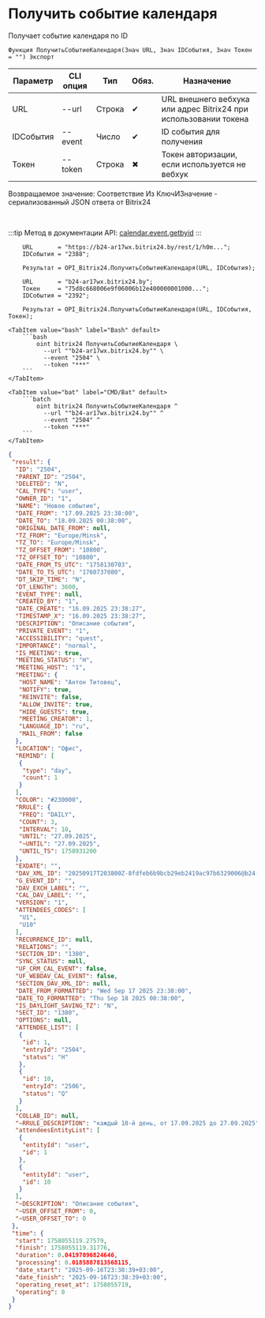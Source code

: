 ﻿---
sidebar_position: 3
description: Получить событие календаря и другие функции для работы с Bitrix24 в Открытом пакете интеграций - бесплатной open-source библиотеке интеграций для 1С:Предприятие 8, OneScript и CLI
keywords: [1C, 1С, 1С:Предприятие, 1С:Предприятие 8.3, API, Интеграция, Сервисы, Обмен, OneScript, CLI, Bitrix24]
---


# Получить событие календаря
 Получает событие календаря по ID



`Функция ПолучитьСобытиеКалендаря(Знач URL, Знач IDСобытия, Знач Токен = "") Экспорт`

  | Параметр | CLI опция | Тип | Обяз. | Назначение |
  |-|-|-|-|-|
  | URL | --url | Строка | &#x2714; | URL внешнего вебхука или адрес Bitrix24 при использовании токена |
  | IDСобытия | --event | Число | &#x2714; | ID события для получения |
  | Токен | --token | Строка | &#x2716; | Токен авторизации, если используется не вебхук |

  
  Возвращаемое значение:   Соответствие Из КлючИЗначение - сериализованный JSON ответа от Bitrix24

<br/>

:::tip
Метод в документации API: [calendar.event.getbyid](https://apidocs.bitrix24.ru/api-reference/calendar/calendar-event/calendar-event-get-by-id.html)
:::
<br/>



```bsl title="Пример использования для 1С:Предприятие/OneScript"
    URL       = "https://b24-ar17wx.bitrix24.by/rest/1/h0m...";
    IDСобытия = "2388";

    Результат = OPI_Bitrix24.ПолучитьСобытиеКалендаря(URL, IDСобытия);

    URL       = "b24-ar17wx.bitrix24.by";
    Токен     = "75d8c668006e9f06006b12e400000001000...";
    IDСобытия = "2392";

    Результат = OPI_Bitrix24.ПолучитьСобытиеКалендаря(URL, IDСобытия, Токен);
```
    

 <Tabs>
  
    <TabItem value="bash" label="Bash" default>
        ```bash
            oint bitrix24 ПолучитьСобытиеКалендаря \
              --url ""b24-ar17wx.bitrix24.by"" \
              --event "2504" \
              --token "***"
        ```
    </TabItem>
  
    <TabItem value="bat" label="CMD/Bat" default>
        ```batch
            oint bitrix24 ПолучитьСобытиеКалендаря ^
              --url ""b24-ar17wx.bitrix24.by"" ^
              --event "2504" ^
              --token "***"
        ```
    </TabItem>
</Tabs>


```json title="Результат"
{
 "result": {
  "ID": "2504",
  "PARENT_ID": "2504",
  "DELETED": "N",
  "CAL_TYPE": "user",
  "OWNER_ID": "1",
  "NAME": "Новое событие",
  "DATE_FROM": "17.09.2025 23:38:00",
  "DATE_TO": "18.09.2025 00:38:00",
  "ORIGINAL_DATE_FROM": null,
  "TZ_FROM": "Europe/Minsk",
  "TZ_TO": "Europe/Minsk",
  "TZ_OFFSET_FROM": "10800",
  "TZ_OFFSET_TO": "10800",
  "DATE_FROM_TS_UTC": "1758130703",
  "DATE_TO_TS_UTC": "1760737080",
  "DT_SKIP_TIME": "N",
  "DT_LENGTH": 3600,
  "EVENT_TYPE": null,
  "CREATED_BY": "1",
  "DATE_CREATE": "16.09.2025 23:38:27",
  "TIMESTAMP_X": "16.09.2025 23:38:27",
  "DESCRIPTION": "Описание события",
  "PRIVATE_EVENT": "1",
  "ACCESSIBILITY": "quest",
  "IMPORTANCE": "normal",
  "IS_MEETING": true,
  "MEETING_STATUS": "H",
  "MEETING_HOST": "1",
  "MEETING": {
   "HOST_NAME": "Антон Титовец",
   "NOTIFY": true,
   "REINVITE": false,
   "ALLOW_INVITE": true,
   "HIDE_GUESTS": true,
   "MEETING_CREATOR": 1,
   "LANGUAGE_ID": "ru",
   "MAIL_FROM": false
  },
  "LOCATION": "Офис",
  "REMIND": [
   {
    "type": "day",
    "count": 1
   }
  ],
  "COLOR": "#230000",
  "RRULE": {
   "FREQ": "DAILY",
   "COUNT": 3,
   "INTERVAL": 10,
   "UNTIL": "27.09.2025",
   "~UNTIL": "27.09.2025",
   "UNTIL_TS": 1758931200
  },
  "EXDATE": "",
  "DAV_XML_ID": "20250917T203800Z-8fdfeb6b9bcb29eb2419ac97b6329006@b24-ar17wx.bitrix24.by",
  "G_EVENT_ID": "",
  "DAV_EXCH_LABEL": "",
  "CAL_DAV_LABEL": "",
  "VERSION": "1",
  "ATTENDEES_CODES": [
   "U1",
   "U10"
  ],
  "RECURRENCE_ID": null,
  "RELATIONS": "",
  "SECTION_ID": "1380",
  "SYNC_STATUS": null,
  "UF_CRM_CAL_EVENT": false,
  "UF_WEBDAV_CAL_EVENT": false,
  "SECTION_DAV_XML_ID": null,
  "DATE_FROM_FORMATTED": "Wed Sep 17 2025 23:38:00",
  "DATE_TO_FORMATTED": "Thu Sep 18 2025 00:38:00",
  "IS_DAYLIGHT_SAVING_TZ": "N",
  "SECT_ID": "1380",
  "OPTIONS": null,
  "ATTENDEE_LIST": [
   {
    "id": 1,
    "entryId": "2504",
    "status": "H"
   },
   {
    "id": 10,
    "entryId": "2506",
    "status": "Q"
   }
  ],
  "COLLAB_ID": null,
  "~RRULE_DESCRIPTION": "каждый 10-й день, от 17.09.2025 до 27.09.2025",
  "attendeesEntityList": [
   {
    "entityId": "user",
    "id": 1
   },
   {
    "entityId": "user",
    "id": 10
   }
  ],
  "~DESCRIPTION": "Описание события",
  "~USER_OFFSET_FROM": 0,
  "~USER_OFFSET_TO": 0
 },
 "time": {
  "start": 1758055119.27579,
  "finish": 1758055119.31776,
  "duration": 0.04197096824646,
  "processing": 0.0185887813568115,
  "date_start": "2025-09-16T23:38:39+03:00",
  "date_finish": "2025-09-16T23:38:39+03:00",
  "operating_reset_at": 1758055719,
  "operating": 0
 }
}
```
